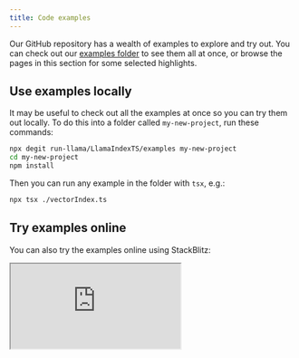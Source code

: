 ```yaml
---
title: Code examples
---
```


Our GitHub repository has a wealth of examples to explore and try out. You can check out our [examples folder](https://github.com/run-llama/LlamaIndexTS/tree/main/examples) to see them all at once, or browse the pages in this section for some selected highlights.

## Use examples locally

It may be useful to check out all the examples at once so you can try them out locally. To do this into a folder called `my-new-project`, run these commands:

```bash npm2yarn
npx degit run-llama/LlamaIndexTS/examples my-new-project
cd my-new-project
npm install
```

Then you can run any example in the folder with `tsx`, e.g.:

```bash npm2yarn
npx tsx ./vectorIndex.ts
```

## Try examples online

You can also try the examples online using StackBlitz:

<iframe
  className="w-full h-[440px]"
  aria-label="LlamaIndex.TS Examples"
  aria-description="This is a list of examples for LlamaIndex.TS."
  src="https://stackblitz.com/github/run-llama/LlamaIndexTS/tree/main/examples?file=README.md"
/>